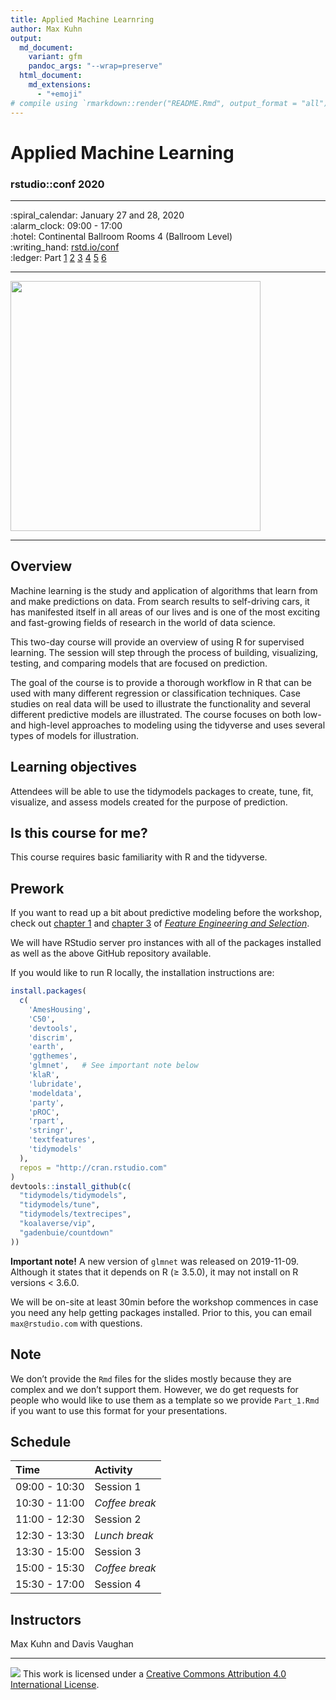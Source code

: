 ```yaml
---
title: Applied Machine Learnring
author: Max Kuhn
output:
  md_document:
    variant: gfm
    pandoc_args: "--wrap=preserve"
  html_document:
    md_extensions:
      - "+emoji"
# compile using `rmarkdown::render("README.Rmd", output_format = "all")`
---
```



Applied Machine Learning
================


### rstudio::conf 2020

-----

:spiral_calendar: January 27 and 28, 2020<br/>
:alarm_clock:     09:00 - 17:00<br/>
:hotel: Continental Ballroom Rooms 4 (Ballroom Level)<br/>
:writing_hand:    [rstd.io/conf](http://rstd.io/conf)<br/>
:ledger:   Part [1](https://rstudio-conf-2020.github.io/applied-ml/Part_1.html) [2](https://rstudio-conf-2020.github.io/applied-ml/Part_2.html) [3](https://rstudio-conf-2020.github.io/applied-ml/Part_3.html) [4](https://rstudio-conf-2020.github.io/applied-ml/Part_4.html) [5](https://rstudio-conf-2020.github.io/applied-ml/Part_5.html) [6](https://rstudio-conf-2020.github.io/applied-ml/Part_6.html)

-----


<img src="https://github.com/rstudio-conf-2020/applied-ml/raw/master/images/rotate.gif" width="400" align="middle" class="center">


-------

## Overview

Machine learning is the study and application of algorithms that learn from and make predictions on data. From search results to self-driving cars, it has manifested itself in all areas of our lives and is one of the most exciting and fast-growing fields of research in the world of data science.

This two-day course will provide an overview of using R for supervised learning. The session will step through the process of building, visualizing, testing, and comparing models that are focused on prediction.

The goal of the course is to provide a thorough workflow in R that can be used with many different regression or classification techniques. Case studies on real data will be used to illustrate the functionality and several different predictive models are illustrated. The course focuses on both low- and high-level approaches to modeling using the tidyverse and uses several types of models for illustration.

## Learning objectives

Attendees will be able to use the tidymodels packages to create, tune, fit, visualize, and assess models created for the purpose of prediction.

## Is this course for me?

This course requires basic familiarity with R and the tidyverse.

## Prework

If you want to read up a bit about predictive modeling before the workshop, check out [chapter 1](https://bookdown.org/max/FES/intro-intro.html) and [chapter 3](https://bookdown.org/max/FES/review-predictive-modeling-process.html) of [_Feature Engineering and Selection_](https://bookdown.org/max/FES/).

We will have RStudio server pro instances with all of the packages installed as well as the above GitHub repository available.

If you would like to run R locally, the installation instructions are:

```r
install.packages(
  c(
    'AmesHousing',
    'C50',
    'devtools',
    'discrim',
    'earth',
    'ggthemes',
    'glmnet',   # See important note below
    'klaR',
    'lubridate',
    'modeldata',
    'party',
    'pROC',
    'rpart',
    'stringr',
    'textfeatures',
    'tidymodels'
  ),
  repos = "http://cran.rstudio.com"
)
devtools::install_github(c(
  "tidymodels/tidymodels",
  "tidymodels/tune",
  "tidymodels/textrecipes",
  "koalaverse/vip",
  "gadenbuie/countdown"
))
```

**Important note!**  A new version of `glmnet` was released on 2019-11-09. Although it states that it depends on R (≥ 3.5.0), it may not install on R versions < 3.6.0.

We will be on-site at least 30min before the workshop commences in case you need any help getting packages installed. Prior to this, you can email `max@rstudio.com` with questions.


## Note

We don't provide the `Rmd` files for the slides mostly because they are complex and we don't support them. However, we do get requests for people who would like to use them as a template so we provide `Part_1.Rmd` if you want to use this format for your presentations.  

## Schedule

| Time          | Activity         |
| :------------ | :--------------- |
| 09:00 - 10:30 | Session 1        |
| 10:30 - 11:00 | *Coffee break*   |
| 11:00 - 12:30 | Session 2        |
| 12:30 - 13:30 | *Lunch break*    |
| 13:30 - 15:00 | Session 3        |
| 15:00 - 15:30 | *Coffee break*   |
| 15:30 - 17:00 | Session 4        |

## Instructors

Max Kuhn and Davis Vaughan

-----

![](https://i.creativecommons.org/l/by/4.0/88x31.png) This work is licensed under a [Creative Commons Attribution 4.0 International License](https://creativecommons.org/licenses/by/4.0/).
